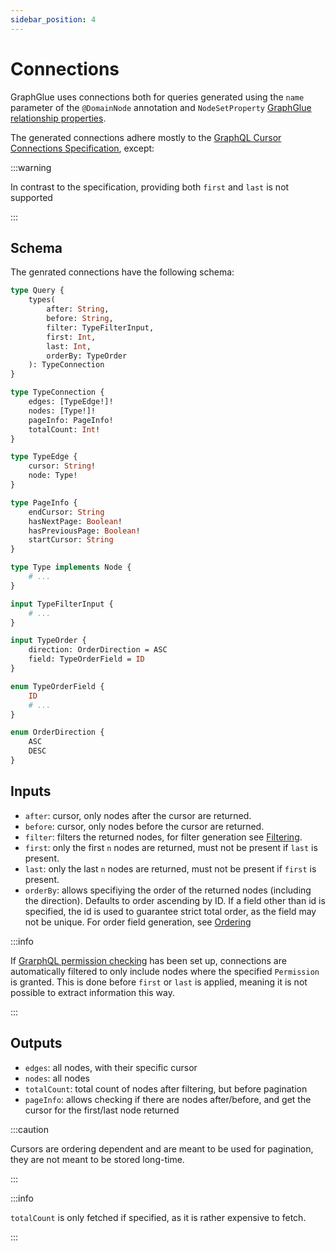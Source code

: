 ```yaml
---
sidebar_position: 4
---
```


# Connections

GraphGlue uses connections both for queries generated using the `name` parameter of the `@DomainNode` annotation and `NodeSetProperty` [GraphGlue relationship properties](./modeling#graphglue-relationships).

The generated connections adhere mostly to the [GraphQL Cursor Connections Specification](https://relay.dev/graphql/connections.htm), except:

:::warning

In contrast to the specification, providing both `first` and `last` is not supported

:::

## Schema

The genrated connections have the following schema:

```graphql
type Query {
    types(
        after: String,
        before: String,
        filter: TypeFilterInput,
        first: Int,
        last: Int,
        orderBy: TypeOrder
    ): TypeConnection
}

type TypeConnection {
    edges: [TypeEdge!]!
    nodes: [Type!]!
    pageInfo: PageInfo!
    totalCount: Int!
}

type TypeEdge {
    cursor: String!
    node: Type!
}

type PageInfo {
    endCursor: String
    hasNextPage: Boolean!
    hasPreviousPage: Boolean!
    startCursor: String
}

type Type implements Node {
    # ...
}

input TypeFilterInput {
    # ...
}

input TypeOrder {
    direction: OrderDirection = ASC
    field: TypeOrderField = ID
}

enum TypeOrderField {
    ID
    # ...
}

enum OrderDirection {
    ASC
    DESC
}
```

## Inputs

- `after`: cursor, only nodes after the cursor are returned.
- `before`: cursor, only nodes before the cursor are returned.
- `filter`: filters the returned nodes, for filter generation see [Filtering](./modeling#filtering).
- `first`: only the first `n` nodes are returned, must not be present if `last` is present.
- `last`: only the last `n` nodes are returned, must not be present if `first` is present.
- `orderBy`: allows specifiying the order of the returned nodes (including the direction). Defaults to order ascending by ID. If a field other than id is specified, the id is used to guarantee strict total order, as the field may not be unique. For order field generation, see [Ordering](./modeling#ordering)

:::info

If [GrarphQL permission checking](./authorization#graphql) has been set up, connections are automatically filtered to only include nodes where the specified `Permission` is granted.
This is done before `first` or `last` is applied, meaning it is not possible to extract information this way.

:::

## Outputs

- `edges`: all nodes, with their specific cursor
- `nodes`: all nodes
- `totalCount`: total count of nodes after filtering, but before pagination
- `pageInfo`: allows checking if there are nodes after/before, and get the cursor for the first/last node returned

:::caution

Cursors are ordering dependent and are meant to be used for pagination, they are not meant to be stored long-time.

:::

:::info

`totalCount` is only fetched if specified, as it is rather expensive to fetch.

:::
